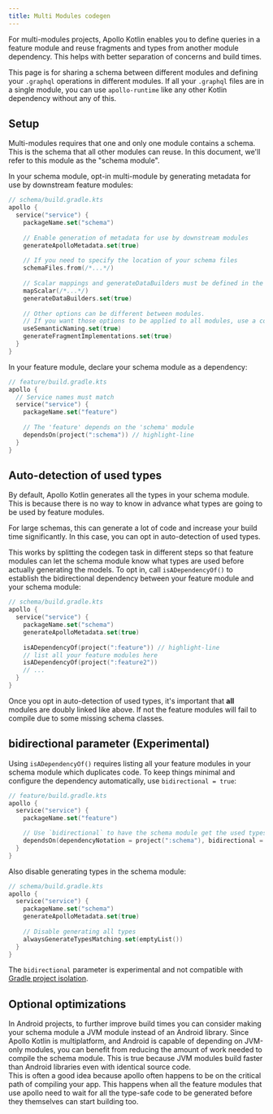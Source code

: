 ```yaml
---
title: Multi Modules codegen
---
```


For multi-modules projects, Apollo Kotlin enables you to define queries in a feature module and reuse fragments and types from another module dependency. This helps with better separation of concerns and build times.

<Note>

This page is for sharing a schema between different modules and defining your `.graphql` operations in different modules. If all your `.graphql` files are in a single module, you can use `apollo-runtime` like any other Kotlin dependency without any of this.

</Note>


## Setup

Multi-modules requires that one and only one module contains a schema. This is the schema that all other modules can reuse. In this document, we'll refer to this module as the "schema module".

In your schema module, opt-in multi-module by generating metadata for use by downstream feature modules:

```kotlin
// schema/build.gradle.kts
apollo {
  service("service") {
    packageName.set("schema")
    
    // Enable generation of metadata for use by downstream modules 
    generateApolloMetadata.set(true)
    
    // If you need to specify the location of your schema files
    schemaFiles.from(/*...*/)
    
    // Scalar mappings and generateDataBuilders must be defined in the schema module
    mapScalar(/*...*/)
    generateDataBuilders.set(true)
    
    // Other options can be different between modules.
    // If you want those options to be applied to all modules, use a convention plugin and shared build logic.
    useSemanticNaming.set(true)
    generateFragmentImplementations.set(true)
  }
}
```

In your feature module, declare your schema module as a dependency:

```kotlin
// feature/build.gradle.kts
apollo {
  // Service names must match
  service("service") {
    packageName.set("feature")
    
    // The 'feature' depends on the 'schema' module
    dependsOn(project(":schema")) // highlight-line
  }
}
```

## Auto-detection of used types

By default, Apollo Kotlin generates all the types in your schema module. This is because there is no way to know in advance what types are going to be used by feature modules. 

For large schemas, this can generate a lot of code and increase your build time significantly. In this case, you can opt in auto-detection of used types. 

This works by splitting the codegen task in different steps so that feature modules can let the schema module know what types are used before actually generating the models. To opt in, call `isADependencyOf()` to establish the bidirectional dependency between your feature module and your schema module:


```kotlin
// schema/build.gradle.kts
apollo {
  service("service") {
    packageName.set("schema")
    generateApolloMetadata.set(true)
    
    isADependencyOf(project(":feature")) // highlight-line
    // list all your feature modules here
    isADependencyOf(project(":feature2"))
    // ...
  }
}
```
Once you opt in auto-detection of used types, it's important that **all** modules are doubly linked like above. If not the feature modules will fail to compile due to some missing schema classes.

## bidirectional parameter (Experimental)

Using `isADependencyOf()` requires listing all your feature modules in your schema module which duplicates code. To keep things minimal and configure the dependency automatically, use `bidirectional = true`:

```kotlin
// feature/build.gradle.kts
apollo {
  service("service") {
    packageName.set("feature")

    // Use `bidirectional` to have the schema module get the used types from this module
    dependsOn(dependencyNotation = project(":schema"), bidirectional = true) // highlight-line
  }
}
```

Also disable generating types in the schema module:

```kotlin
// schema/build.gradle.kts
apollo {
  service("service") {
    packageName.set("schema")
    generateApolloMetadata.set(true)
    
    // Disable generating all types 
    alwaysGenerateTypesMatching.set(emptyList())
  }
}
```

<ExperimentalFeature>

The `bidirectional` parameter is experimental and not compatible with <a href="https://docs.gradle.org/current/userguide/build_environment.html">Gradle project isolation</a>. 

</ExperimentalFeature>

## Optional optimizations

In Android projects, to further improve build times you can consider making your schema module a JVM module instead of an Android library. Since Apollo Kotlin is multiplatform, and Android is capable of depending on JVM-only modules, you can benefit from reducing the amount of work needed to compile the schema module. This is true because JVM modules build faster than Android libraries even with identical source code.  
This is often a good idea because apollo often happens to be on the critical path of compiling your app. This happens when all the feature modules that use apollo need to wait for all the type-safe code to be generated before they themselves can start building too.

